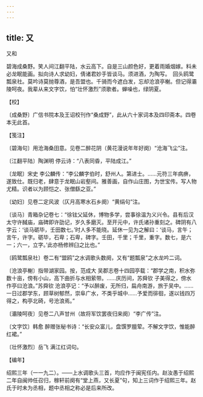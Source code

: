 ```yaml
---
---
---
```

title: 又
---



又和





碧海成桑野。笑人间江翻平陆，水云高下。自是三山颜色好，更着雨婚烟嫁。料未必龙眠能画。拟向诗人求幼妇，倩诸君妙手皆谈马。须进酒，为陶写。　回头鸥鹭瓢泉社。莫吟诗莫抛尊酒，是吾盟也。千骑而今遮白发，忘却沧浪亭榭。但记得灞陵呵夜。我辈从来文字饮，怕“壮怀激烈”须歌者。蝉噪也，绿阴夏。





【校】


〔成桑野〕广信书院本及王诏校刊作“桑成野”，此从六十家词本及四印斋本。四卷本无此首。





【笺注】


〔碧海句〕用沧海桑田意。见卷二醉花阴（黄花漫说年年好阕）“沧海飞尘”注。

〔江翻平陆〕陶渊明 停云诗：“八表同昏，平陆成江。”

〔龙眠〕宋史 李公麟传：“李公麟字伯时，舒州人。第进士。……元符三年病痹，遂致仕。既归老，肆意于龙眠山岩壑间。雅善画，自作山庄图，为世宝传。写人物尤精。识者以为顾恺之、张僧繇之亚。”

〔幼妇〕见卷二定风波（仄月高寒水石乡阕）“黄绢句”注。

〔谈马〕青箱杂记卷七：“徐铉父延休，博物多学，尝事徐温为义兴令。县有后汉太守许馘庙，庙碑即许劭记，岁久多磨灭。至开元中，许氏诸孙重刻之。碑阴有八字云：‘谈马砺毕，壬田数七。’时人多不能晓。延休一见为之解曰：‘谈马，言午；言午，许字。砺毕，石卑；石卑，碑字。壬田，千里；千里，重字。数七，是六一；六一，立字。’此亦杨修辨臼之比也。”

〔鸥鹭瓢泉社〕卷二有“盟鸥”之水调歌头数阕，又有“题瓢泉”之水龙吟二词。

〔沧浪亭榭〕指带湖家园。按，范成大 吴郡志卷十四园亭载：“郡学之南，积水弥数十亩，傍有小山，高下曲折与水相萦带。……庆历间，苏舜钦 子美得之，傍水作亭曰沧浪。”苏舜钦 沧浪亭记：“予以醉废，无所归，扁舟南游，旅于吴中。……一日过郡学东，顾草树郁然，崇阜广水，不类乎城中……予爱而徘徊，遂以钱四万得之，构亭北碕，号沧浪焉。”

〔灞陵呵夜〕见卷二八声甘州（故将军饮罢夜归来阕）“李广传”注。

〔文字饮〕韩愈 醉赠张秘书诗：“长安众富儿，盘馔罗膻荤。不解文字饮，惟能醉红裙。”

〔壮怀激烈〕岳飞 满江红词句。





【编年】


绍熙三年（一一九二）。——上水调歌头三首，均应作于闽宪任内。赵汝愚于绍熙二年自闽帅任召归，稼轩前阕有“堂上燕，又长夏”句，知上三词作于绍熙三年。赵氏于时未为丞相，题中丞相之称必是后来所改。